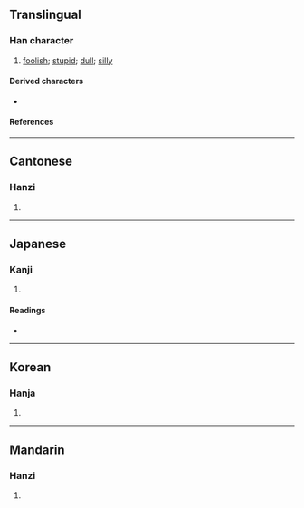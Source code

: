 {{character info/new}}
==Translingual==

===Han character===
{{Han char|rn=61|rad=心|as=11|sn=15|four=50337|canj=QXP|ids=⿱舂心}}

# [[foolish]]; [[stupid]]; [[dull]]; [[silly]]

====Derived characters====
* {{l|mul|[[𣞝]], [[𩯲]]}}

====References====
{{Han ref|kx=0401.300|dkj=11172|dj=0741.140|hdz=42340.060|uh=6183}}

----

==Cantonese==

===Hanzi===
{{yue-hanzi|jyut=[[cung1]], [[zung1]]|y=chung1, jung1}}

# {{defn|lang=yue|sort=心11}}

----

==Japanese==

===Kanji===
{{ja-kanji|grade=|rs=心11}}

# {{defn|lang=ja|sort=心11}}

====Readings====
* {{ja-readings|on=[[とう]] (tō), [[しょう]] (shō), [[しゅ]] (shu), [[ちょう]] (chō), [[ちゅ]] (chu)|kun=[[おろか]] (oroka)}}

----

==Korean==

===Hanja===
{{ko-hanja|hangeul=[[용]], [[송]], [[창]]|eumhun=|rv=yong, song, chang|mr=yong, song, ch'ang|y=yong, song, chang}}

# {{defn|lang=ko|sort=心11}}

----

==Mandarin==

===Hanzi===
{{cmn-hanzi|pin=[[chōng]] ([[chong1]])|wg=ch'ung<sup>1</sup>}}

# {{defn|lang=cmn|sort=心11}}